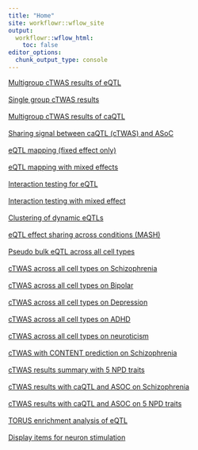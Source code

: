 ```yaml
---
title: "Home"
site: workflowr::wflow_site
output:
  workflowr::wflow_html:
    toc: false
editor_options:
  chunk_output_type: console
---
```


[Multigroup cTWAS results of eQTL](cTWAS.html)
\
\
[Single group cTWAS results](single_cTWAS.html)
\
\
[Multigroup cTWAS results of caQTL](caQTL_cTWAS.html)
\
\
[Sharing signal between caQTL (cTWAS) and ASoC](caQTL_ASoC_shared.html)
\
\
[eQTL mapping (fixed effect only)](eQTL_mapping.html)
\
\
[eQTL mapping with mixed effects](eQTL_glimix.html)
\
\
[Interaction testing for eQTL](eQTL_interaction.html)
\
\
[Interaction testing with mixed effect](cellregmap.html)
\
\
[Clustering of dynamic eQTLs](eqtl_cluster.html)
\
\
[eQTL effect sharing across conditions (MASH)](mashr_analysis.html)
\
\
[Pseudo bulk eQTL across all cell types](eQTL_all_cell.html)
\
\
[cTWAS across all cell types on Schizophrenia](cTWAS_all_cell.html)
\
\
[cTWAS across all cell types on Bipolar](eQTL_cTWAS_bipolar.html)
\
\
[cTWAS across all cell types on Depression](eQTL_cTWAS_depression.html)
\
\
[cTWAS across all cell types on ADHD](eQTL_cTWAS_ADHD.html)
\
\
[cTWAS across all cell types on neuroticism](eQTL_cTWAS_neuroticism.html)
\
\
[cTWAS with CONTENT prediction on Schizophrenia](CONTENT_cTWAS_SCZ.html)
\
\
[cTWAS results summary with 5 NPD traits](aggregate_ctwas_res.html)
\
\
[cTWAS results with caQTL and ASOC on Schizophrenia](ctwas_caQTL_ASOC.html)
\
\
[cTWAS results with caQTL and ASOC on 5 NPD traits](ctwas_caQTL_ASOC.html)
\
\
[TORUS enrichment analysis of eQTL](torus_eqtl.html)
\
\
[Display items for neuron stimulation](display.html)